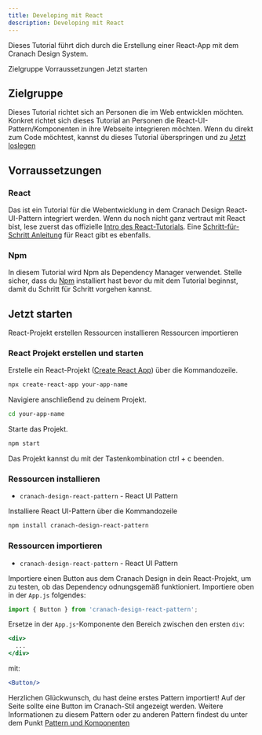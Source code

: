 ```yaml
---
title: Developing mit React
description: Developing mit React
---
```


<PageDescription>

Dieses Tutorial führt dich durch die Erstellung einer React-App mit dem Cranach Design System.

</PageDescription>

<AnchorLinks>
  <AnchorLink>Zielgruppe</AnchorLink>
  <AnchorLink>Vorraussetzungen</AnchorLink>
  <AnchorLink>Jetzt starten</AnchorLink>
</AnchorLinks>

## Zielgruppe

Dieses Tutorial richtet sich an Personen die im Web entwicklen möchten. Konkret richtet sich dieses Tutorial an Personen die React-UI-Pattern/Komponenten in ihre Webseite integrieren möchten. Wenn du direkt zum Code möchtest, kannst du dieses Tutorial überspringen und zu [Jetzt loslegen](../get-started)

## Vorraussetzungen

### React

Das ist ein Tutorial für die Webentwicklung in dem Cranach Design React-UI-Pattern integriert werden. Wenn du noch nicht ganz vertraut mit React bist, lese zuerst das offizielle [Intro des React-Tutorials](https://reactjs.org/tutorial/tutorial.html). Eine [Schritt-für-Schritt Anleitung](https://reactjs.org/docs/hello-world.html) für React gibt es ebenfalls.

### Npm

In diesem Tutorial wird Npm als Dependency Manager verwendet. Stelle sicher, dass du [Npm](https://www.npmjs.com) installiert hast bevor du mit dem Tutorial beginnst, damit du Schritt für Schritt vorgehen kannst.



## Jetzt starten

<AnchorLinks small>
  <AnchorLink>React-Projekt erstellen</AnchorLink>
  <AnchorLink>Ressourcen installieren</AnchorLink>
  <AnchorLink>Ressourcen importieren</AnchorLink>
</AnchorLinks>


### React Projekt erstellen und starten

Erstelle ein React-Projekt ([Create React App](https://create-react-app.dev)) über die Kommandozeile.

```bash
npx create-react-app your-app-name
```

Navigiere anschließend zu deinem Projekt.

```bash
cd your-app-name
```

Starte das Projekt.

```bash
npm start
```

Das Projekt kannst du mit der Tastenkombination ctrl + c beenden.

### Ressourcen installieren

- `cranach-design-react-pattern` - React UI Pattern

Installiere React UI-Pattern über die Kommandozeile

```bash
npm install cranach-design-react-pattern
```

### Ressourcen importieren

- `cranach-design-react-pattern` - React UI Pattern

Importiere einen Button aus dem Cranach Design in dein React-Projekt, um zu testen, ob das Dependency odnungsgemäß funktioniert. Importiere oben in der `App.js` folgendes:

```jsx path=src/App.js src=https://github.com/carbon-design-system/gatsby-theme-carbon/tree/main/packages/gatsby-theme-carbon/src/components/Accordion
import { Button } from 'cranach-design-react-pattern';
```

Ersetze in der `App.js`-Komponente den Bereich zwischen den ersten `div`:

```jsx path=src/App.js src=https://github.com/carbon-design-system/gatsby-theme-carbon/tree/main/packages/gatsby-theme-carbon/src/components/Accordion
<div>
  ...
</div>
```
mit:

```jsx path=src/App.js src=https://github.com/carbon-design-system/gatsby-theme-carbon/tree/main/packages/gatsby-theme-carbon/src/components/Accordion
<Button/>
```

Herzlichen Glückwunsch, du hast deine erstes Pattern importiert! Auf der Seite sollte eine Button im Cranach-Stil angezeigt werden.
Weitere Informationen zu diesem Pattern oder zu anderen Pattern findest du unter dem Punkt [Pattern und Komponenten](../../pattern-overview/overview)
